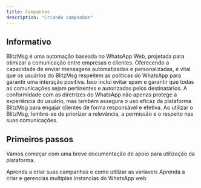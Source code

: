 ```yaml
---
title: Campanhas
description: "Criando campanhas"
---
```

## Informativo
BlitzMsg é uma automação baseada no WhatsApp Web, projetada para otimizar a comunicação entre empresas e clientes. Oferecendo a capacidade de enviar mensagens automatizadas e personalizadas, é vital que os usuários do BlitzMsg respeitem as políticas do WhatsApp para garantir uma interação positiva. Isso inclui evitar spam e garantir que todas as comunicações sejam pertinentes e autorizadas pelos destinatários. A conformidade com as diretrizes do WhatsApp não apenas protege a experiência do usuário, mas também assegura o uso eficaz da plataforma BlitzMsg para engajar clientes de forma responsável e efetiva. Ao utilizar o BlitzMsg, lembre-se de priorizar a relevância, a permissão e o respeito nas suas comunicações.











## Primeiros passos

Vamos começar com uma breve documentação de apoio para utilização da plataforma.

<CardGroup cols={2}>
  <Card
    title="Criar campanhas"
    icon="pen"
    href="#"
  >
    Aprenda a criar suas campanhas e como utilizar as variaveis
  </Card>
  <Card
    title="Criar instancias"
    icon="router"
    href="#"
  >
    Aprenda a criar e gerencias multiplas instancias do WhatsApp web
  </Card>
</CardGroup>
